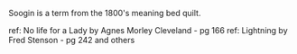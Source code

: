 Soogin is a term from the 1800's meaning bed quilt.

ref: No life for a Lady by Agnes Morley Cleveland - pg 166
ref: Lightning by Fred Stenson - pg 242 and others
{{stub}}
